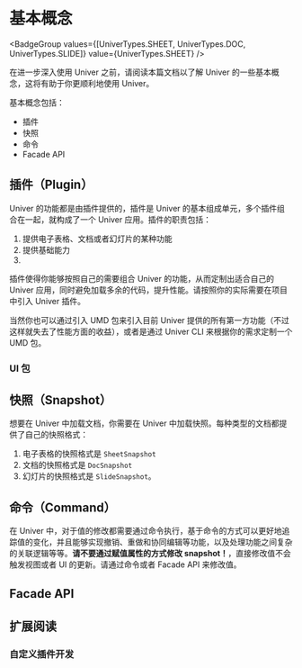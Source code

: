 
# 基本概念

<BadgeGroup values={[UniverTypes.SHEET, UniverTypes.DOC, UniverTypes.SLIDE]} value={UniverTypes.SHEET} />

在进一步深入使用 Univer 之前，请阅读本篇文档以了解 Univer 的一些基本概念，这将有助于你更顺利地使用 Univer。

基本概念包括：

* 插件
* 快照
* 命令
* Facade API

## 插件（Plugin）

Univer 的功能都是由插件提供的，插件是 Univer 的基本组成单元，多个插件组合在一起，就构成了一个 Univer 应用。插件的职责包括：

1. 提供电子表格、文档或者幻灯片的某种功能
2. 提供基础能力
3. 

插件使得你能够按照自己的需要组合 Univer 的功能，从而定制出适合自己的 Univer 应用，同时避免加载多余的代码，提升性能。请按照你的实际需要在项目中引入 Univer 插件。

当然你也可以通过引入 UMD 包来引入目前 Univer 提供的所有第一方功能（不过这样就失去了性能方面的收益），或者是通过 Univer CLI 来根据你的需求定制一个 UMD 包。

### UI 包

## 快照（Snapshot）

想要在 Univer 中加载文档，你需要在 Univer 中加载快照。每种类型的文档都提供了自己的快照格式：

1. 电子表格的快照格式是 `SheetSnapshot`
2. 文档的快照格式是 `DocSnapshot`
3. 幻灯片的快照格式是 `SlideSnapshot`。

## 命令（Command）

在 Univer 中，对于值的修改都需要通过命令执行，基于命令的方式可以更好地追踪值的变化，并且能够实现撤销、重做和协同编辑等功能，以及处理功能之间复杂的关联逻辑等等。**请不要通过赋值属性的方式修改 snapshot！**，直接修改值不会触发视图或者 UI 的更新。请通过命令或者 Facade API 来修改值。

## Facade API

## 扩展阅读

### 自定义插件开发
